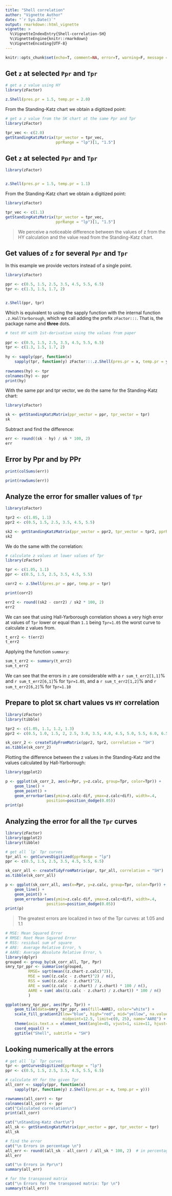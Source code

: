 ---
title: "Shell correlation"
author: "Vignette Author"
date: "`r Sys.Date()`"
output: rmarkdown::html_vignette
vignette: >
  %\VignetteIndexEntry{Shell-correlation-SH}
  %\VignetteEngine{knitr::rmarkdown}
  %\VignetteEncoding{UTF-8}
---

```{r setup, include=F, error=T, message=F, warning=F}
knitr::opts_chunk$set(echo=T, comment=NA, error=T, warning=F, message = F, fig.align = 'center', results="hold")
```



## Get `z` at selected `Ppr` and `Tpr`

```{r}
# get a z value using HY
library(zFactor)

z.Shell(pres.pr = 1.5, temp.pr = 2.0)
```

From the Standing-Katz chart we obtain a digitized point:

```{r}
# get a z value from the SK chart at the same Ppr and Tpr
library(zFactor)

tpr_vec <- c(2.0)
getStandingKatzMatrix(tpr_vector = tpr_vec, 
                      pprRange = "lp")[1, "1.5"]
```


## Get `z` at selected `Ppr` and `Tpr`

```{r}
library(zFactor)


z.Shell(pres.pr = 1.5, temp.pr = 1.1)
```

From the Standing-Katz chart we obtain a digitized point:

```{r}
library(zFactor)

tpr_vec <- c(1.1)
getStandingKatzMatrix(tpr_vector = tpr_vec, 
                      pprRange = "lp")[1, "1.5"]
```

> We perceive a noticeable difference between the values of z from the HY calculation and the value read from the Standing-Katz chart.


## Get values of `z` for several `Ppr` and `Tpr`
In this example we provide vectors instead of a single point.

```{r}
library(zFactor)

ppr <- c(0.5, 1.5, 2.5, 3.5, 4.5, 5.5, 6.5) 
tpr <- c(1.3, 1.5, 1.7, 2) 


z.Shell(ppr, tpr)
```

Which is equivalent to using the sapply function with the internal function `.z.HallYarborough`, which we call adding the prefix `zFactor:::`. That is, the package name and **three** dots.

```{r}
# test HY with 1st-derivative using the values from paper 
 
ppr <- c(0.5, 1.5, 2.5, 3.5, 4.5, 5.5, 6.5) 
tpr <- c(1.3, 1.5, 1.7, 2) 
 
hy <- sapply(ppr, function(x)  
    sapply(tpr, function(y) zFactor:::.z.Shell(pres.pr = x, temp.pr = y))) 
 
rownames(hy) <- tpr 
colnames(hy) <- ppr 
print(hy) 
```

With the same ppr and tpr vector, we do the same for the Standing-Katz chart:

```{r}
library(zFactor)

sk <- getStandingKatzMatrix(ppr_vector = ppr, tpr_vector = tpr)
sk
```

Subtract and find the difference:

```{r}
err <- round((sk - hy) / sk * 100, 2)
err
```

## Error by Ppr and by PPr

```{r}
print(colSums(err))
```

```{r}
print(rowSums(err))
```

## Analyze the error for smaller values of `Tpr`

```{r}
library(zFactor)

tpr2 <- c(1.05, 1.1) 
ppr2 <- c(0.5, 1.5, 2.5, 3.5, 4.5, 5.5) 

sk2 <- getStandingKatzMatrix(ppr_vector = ppr2, tpr_vector = tpr2, pprRange = "lp")
sk2
```

We do the same with the correlation:

```{r}
# calculate z values at lower values of Tpr
library(zFactor)

tpr <- c(1.05, 1.1)
ppr <- c(0.5, 1.5, 2.5, 3.5, 4.5, 5.5) 

corr2 <- z.Shell(pres.pr = ppr, temp.pr = tpr) 

print(corr2)
```

```{r}
err2 <- round((sk2 - corr2) / sk2 * 100, 2)
err2
```

We can see that using Hall-Yarborough correlation shows a very high error at values of `Tpr` lower or equal than `1.1` being `Tpr=1.05` the worst curve to calculate z values from.

```{r}
t_err2 <- t(err2)
t_err2
```

Applying the function `summary`:

```{r}
sum_t_err2 <- summary(t_err2)
sum_t_err2
```

We can see that the errors in `z` are considerable with a `r sum_t_err2[1,1]`% and `r sum_t_err2[6,1]`% for `Tpr=1.05`, and a `r sum_t_err2[1,2]`% and `r sum_t_err2[6,2]`% for `Tpr=1.10`


## Prepare to plot `SK` chart values vs `HY` correlation

```{r}
library(zFactor)
library(tibble)

tpr2 <- c(1.05, 1.1, 1.2, 1.3) 
ppr2 <- c(0.5, 1.0, 1.5, 2, 2.5, 3.0, 3.5, 4.0, 4.5, 5.0, 5.5, 6.0, 6.5) 

sk_corr_2 <- createTidyFromMatrix(ppr2, tpr2, correlation = "SH")
as.tibble(sk_corr_2)
```

Plotting the difference between the z values in the Standing-Katz and the values calculated by Hall-Yarborough:

```{r}
library(ggplot2)

p <- ggplot(sk_corr_2, aes(x=Ppr, y=z.calc, group=Tpr, color=Tpr)) +
    geom_line() +
    geom_point() +
    geom_errorbar(aes(ymin=z.calc-dif, ymax=z.calc+dif), width=.4,
                  position=position_dodge(0.05))
print(p)
```


## Analyzing the error for all the `Tpr` curves

```{r}
library(zFactor)
library(ggplot2)
library(tibble)

# get all `lp` Tpr curves
tpr_all <- getCurvesDigitized(pprRange = "lp")
ppr <- c(0.5, 1.5, 2.5, 3.5, 4.5, 5.5, 6.5) 

sk_corr_all <- createTidyFromMatrix(ppr, tpr_all, correlation = "SH")
as.tibble(sk_corr_all)

p <- ggplot(sk_corr_all, aes(x=Ppr, y=z.calc, group=Tpr, color=Tpr)) +
    geom_line() +
    geom_point() +
    geom_errorbar(aes(ymin=z.calc-dif, ymax=z.calc+dif), width=.4,
                  position=position_dodge(0.05))
print(p)
```

> The greatest errors are localized in two of the Tpr curves: at 1.05 and 1.1

```{r}
# MSE: Mean Squared Error
# RMSE: Root Mean Sqyared Error
# RSS: residual sum of square
# ARE:  Average Relative Error, %
# AARE: Average Absolute Relative Error, %
library(dplyr)
grouped <- group_by(sk_corr_all, Tpr, Ppr)
smry_tpr_ppr <- summarise(grouped, 
          RMSE= sqrt(mean((z.chart-z.calc)^2)), 
          MSE = sum((z.calc - z.chart)^2) / n(), 
          RSS = sum((z.calc - z.chart)^2),
          ARE = sum((z.calc - z.chart) / z.chart) * 100 / n(),
          AARE = sum( abs((z.calc - z.chart) / z.chart)) * 100 / n()
          )

ggplot(smry_tpr_ppr, aes(Ppr, Tpr)) + 
    geom_tile(data=smry_tpr_ppr, aes(fill=AARE), color="white") +
    scale_fill_gradient2(low="blue", high="red", mid="yellow", na.value = "pink",
                         midpoint=12.5, limit=c(0, 25), name="AARE") + 
    theme(axis.text.x = element_text(angle=45, vjust=1, size=11, hjust=1)) + 
    coord_equal() +
    ggtitle("Shell", subtitle = "SH")
```

## Looking numerically at the errors

```{r}
# get all `lp` Tpr curves
tpr <- getCurvesDigitized(pprRange = "lp")
ppr <- c(0.5, 1.5, 2.5, 3.5, 4.5, 5.5, 6.5) 

# calculate HY for the given Tpr
all_corr <- sapply(ppr, function(x)  
    sapply(tpr, function(y) z.Shell(pres.pr = x, temp.pr = y))) 

rownames(all_corr) <- tpr 
colnames(all_corr) <- ppr 
cat("Calculated correlation\n")
print(all_corr) 

cat("\nStanding-Katz chart\n")
all_sk <- getStandingKatzMatrix(ppr_vector = ppr, tpr_vector = tpr)
all_sk

# find the error
cat("\n Errors in percentage \n")
all_err <- round((all_sk - all_corr) / all_sk * 100, 2)  # in percentage
all_err

cat("\n Errors in Ppr\n")
summary(all_err)

# for the transposed matrix
cat("\n Errors for the transposed matrix: Tpr \n")
summary(t(all_err))
```

